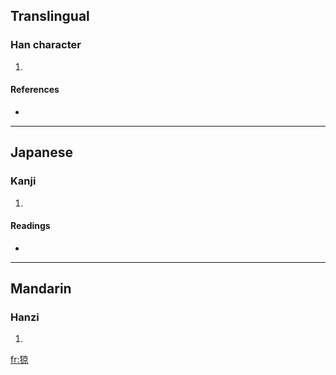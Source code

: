 ==Translingual==

===Han character===
{{Han char|rn=94|rad=犬|as=08|sn=11|four=|canj=大竹卜口火 (KHYRF)}}

# {{defn|Han|sort=犬08}}

====References====
* {{Han ref|kx=0712.080|dkj=20455|hdz=21354.090|uh=7304|ud=29444}}

----

==Japanese==

===Kanji===
{{ja-kanji|grade=|rs=犬08}}

# {{defn|Japanese}}

====Readings====
* {{ja-readings|on=[[けい]] (kei), [[きょう]] (kyō)|kun=}}

----

==Mandarin==

===Hanzi===
{{cmn-hanzi|pin=[[jīng]] ([[jing1]])|wg=ching<sup>1</sup>}}

# {{defn|Mandarin}}

[[fr:猄]]
